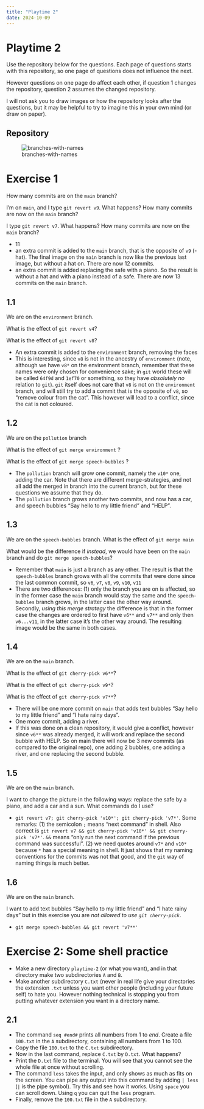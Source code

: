 ```yaml
---
title: "Playtime 2"
date: 2024-10-09
---
```

# Playtime 2

Use the repository below for the questions.
Each page of questions starts with this repository,
so one page of questions does not influence the next.

However questions on one page do affect each other,
if question 1 changes the repository, question 2 assumes the changed repository.

I will not ask you to draw images or how the repository looks after the questions, but it may be helpful to try to imagine this in your own mind (or draw on paper).

## Repository

![branches-with-names](branches-with-names.webp)

# Exercise 1

How many commits are on the `main` branch?

I'm on `main`, and I type `git revert v9`. What happens? How many commits are now on the `main` branch?

I type `git revert v7`. What happens? How many commits are now on the `main` branch?

::: {.hidden-answer}
- 11
- an extra commit is added to the `main` branch, that is the opposite of `v9` (-hat). The final image on the `main` branch is now like the previous last image, but without a hat on. There are now 12 commits.
- an extra commit is added replacing the safe with a piano. So the result is without a hat and with a piano instead of a safe. There are now 13 commits on the `main` branch.

:::

## 1.1

We are on the `environment` branch.

What is the effect of `git revert v4`?

What is the effect of `git revert v8`?

::: {.hidden-answer}
- An extra commit is added to the `environment` branch, removing the faces
- This is interesting, since `v8` is not in the ancestry of `environment` (note, although we have `v8*` on the environment branch, remember that these names were only chosen for convenience sake; in `git` world these will be called `64f9d` and `1ef70` or something, so they have _absolutely no_ relation to `git`). `git` itself does not care that `v8` is not on the `environment` branch, and will still try to add a commit that is the opposite of `v8`, so "remove colour from the cat". This however will lead to a conflict, since the cat is not coloured.

:::

## 1.2

We are on the `pollution` branch

What is the effect of `git merge environment` ?

What is the effect of `git merge speech-bubbles` ?

::: {.hidden-answer}
- The `pollution` branch will grow one commit, namely the `v10*` one, adding the car. Note that there are different merge-strategies, and not all add the merged in branch into the current branch, but for these questions we assume that they do.
- The `pollution` branch grows another two commits, and now has a car, and speech bubbles "Say hello to my little friend" and "HELP".


:::

## 1.3

We are on the `speech-bubbles` branch. What is the effect of `git merge main`

What would be the difference if _instead_, we would have been on the `main` branch and do `git merge speech-bubbles`?


::: {.hidden-answer}
- Remember that `main` is just a branch as any other. The result is that the `speech-bubbles` branch grows with all the commits that were done since the last common commit, so `v6`, `v7`, `v8`, `v9`, `v10`, `v11`
- There are two differences: (1) only the branch you are on is affected, so in the former case the `main` branch would stay the same and the `speech-bubbles` branch grows, in the latter case the other way around. Secondly, _using this merge strategy_ the difference is that in the former case the changes are ordered to first have `v6**` and `v7**` and only then `v6...v11`, in the latter case it's the other way around. The resulting image would be the same in both cases.

:::

## 1.4

We are on the `main` branch.

What is the effect of `git cherry-pick v6**`?

What is the effect of `git cherry-pick v9*`?

What is the effect of `git cherry-pick v7**`?


::: {.hidden-answer}
- There will be one more commit on `main` that adds text bubbles "Say hello to my little friend" and "I hate rainy days".
- One more commit, adding a river.
- If this was done on a clean repository, it would give a conflict, however since `v6**` was already merged, it will work and replace the second bubble with HELP. So on main there will now be 3 new commits (as compared to the original repo), one adding 2 bubbles, one adding a river, and one replacing the second bubble.

:::

## 1.5

We are on the `main` branch.

I want to change the picture in the following ways: replace the safe by a piano, and add a car and a sun. What commands do I use?

::: {.hidden-answer}
- `git revert v7; git cherry-pick 'v10*'; git cherry-pick 'v7*'`. Some remarks: (1) the semicolon `;` means "next command" in shell. Also correct is `git revert v7 && git cherry-pick 'v10*' && git cherry-pick 'v7*'`. `&&` means "only run the next command if the previous command was successful". (2) we need quotes around `v7*` and `v10*` because `*` has a special meaning in shell. It just shows that my naming conventions for the commits was not that good, and the `git` way of naming things is much better.

:::


## 1.6

We are on the `main` branch.

I want to add text bubbles "Say hello to my little friend" and "I hate rainy days" but in this exercise you are _not allowed to use `git cherry-pick`_.

::: {.hidden-answer}
- `git merge speech-bubbles && git revert 'v7**'`

:::

# Exercise 2: Some shell practice

- Make a new directory `playtime-2` (or what you want), and in that directory make two subdirectories `A` and `B`.
- Make another subdirectory `C.txt` (never in real life give your directories the extension `.txt` unless you want other people (including your future self) to hate you. However nothing technical is stopping you from putting whatever extension you want in a directory name.

## 2.1

- The command `seq #end#` prints all numbers from 1 to _end_. Create a file `100.txt` in the `A` subdirectory, containing all numbers from 1 to 100.
- Copy the file `100.txt` to the `C.txt` subdirectory.
- Now in the last command, replace `C.txt` by `D.txt`. What happens?
- Print the `D.txt` file to the terminal. You will see that you cannot see the whole file at once without scrolling.
- The command `less` takes the input, and only shows as much as fits on the screen. You can pipe any output into this command by adding `| less` (`|` is the pipe symbol). Try this and see how it works. Using `space` you can scroll down. Using `q` you can quit the `less` program.
- Finally, remove the `100.txt` file in the `A` subdirectory.
